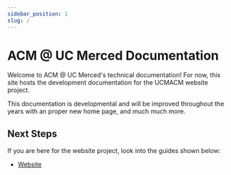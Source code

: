 ```yaml
---
sidebar_position: 1
slug: /
---
```


# ACM @ UC Merced Documentation

Welcome to ACM @ UC Merced's technical documentation! For now, this site hosts the development
documentation for the UCMACM website project.

This documentation is developmental and will be improved throughout the years with an proper new
home page, and much much more.

## Next Steps

If you are here for the website project, look into the guides shown below:

- [Website](./website)
